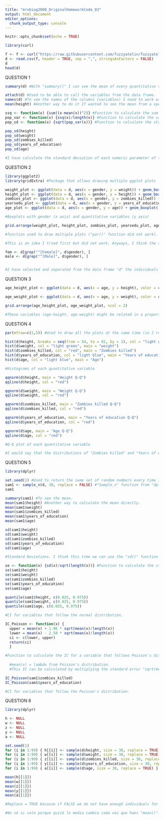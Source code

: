 ```yaml
---
title: "mrubiog2000_OriginalHomeworkCode_03"
output: html_document
editor_options: 
  chunk_output_type: console
---
```


```r
knitr::opts_chunk$set(echo = TRUE)
```


```r
library(curl)

f <- f <- curl("https://raw.githubusercontent.com/fuzzyatelin/fuzzyatelin.github.io/master/AN588_Fall21/zombies.csv")
d <- read.csv(f, header = TRUE, sep = ",", stringsAsFactors = FALSE)
d
head(d)

```

QUESTION 1

```r
summary(d) #With "summary()" I can see the mean of every quantitative value from the whole population.

attach(d) #Used to be able to call the variables from the data frame.
names(d) #To see the names of the columns (variables) I need to work with.
mean(height) #Another way to do it If wanted to see the mean from a specific column (variable).

ssq <- function(x) {sum((x-mean(x))^2)} #Function to calculate the sum of squares.
pop_var <- function(x) {ssq(x)/length(x)} #Function to calculate the variance of the population (note it is divided by "n" instead of by "n-1")
pop_sd <- function(x) {sqrt(pop_var(x))} #Function to calculate the standard deviation of the population.

pop_sd(height)
pop_sd(weight)
pop_sd(zombies_killed)
pop_sd(years_of_education)
pop_sd(age)

#I have calculate the standard deviation of each numeric parameter of the population with the function above. I do not know if there is any function/way to directly apply a function only to numeric values from a data frame, so I did it individually.

```

QUESTION 2

```r

library(ggplot2)
library(gridExtra) #Package that allows drawing multiple ggplot plots

weight_plot <- ggplot(data = d, aes(x = gender, y = weight)) + geom_boxplot()
height_plot <- ggplot(data = d, aes(x = gender, y = height)) + geom_boxplot()
zombies_plot <- ggplot(data = d, aes(x = gender, y = zombies_killed)) + geom_boxplot()
yearsedu_plot <- ggplot(data = d, aes(x = gender, y = years_of_education)) + geom_boxplot()
age_plot <- ggplot(data = d, aes(x = gender, y = age)) + geom_boxplot()

#Boxplots with gender (x axis) and quantitative variables (y axis)

grid.arrange(weight_plot, height_plot, zombies_plot, yearsedu_plot, age_plot, ncol=3)

#function used to draw multiple plots ("par()" function did not work).

```

```r
#This is an idea I tried first but did not work. Anyways, I think the structure may be useful (selecting only "female" and "male" data from the data frame).

fem <- d[grep("^[Female]", d$gender), ] 
male <- d[grep("^[Male]", d$gender), ] 


#I have selected and separated from the data frame "d" the individuals whose gender is "female" and "male". I tried at first without the "^" but it did not work so I wrote it although I do not know what does it exactly do.
```

QUESTION 3

```r

age_height_plot <- ggplot(data = d, aes(x = age, y = height), color = cyl) + geom_point()

age_weight_plot <- ggplot(data = d, aes(x = age, y = weight), color = cyl) + geom_point()

grid.arrange(age_height_plot, age_weight_plot, ncol = 2)

#These variables (age-height, age-weight) might be related in a proportional way (they in/decrease at the same time), but in the age-weight plot there is more dispersion. Anyways, I do not know if there is a way to calculate "R^2" in R

```

QUESTION 4 

```r
par(mfrow=c(2,5)) #Used to draw all the plots at the same time (in 2 rows and 5 columns)

hist(d$height, breaks = seq(from = 54, to = 81, by = 1), col = "light green", main = "Height")
hist(d$weight, col = "light green", main = "weight")
hist(d$zombies_killed, col = "red", main = "Zombies killed")
hist(d$years_of_education, col = "light blue", main = "Years of education")
hist(d$age, col = "light blue", main = "Age")

#Histograms of each quantitative variable

qqnorm(d$height, main = "Height Q-Q")
qqline(d$height, col = "red")

qqnorm(d$weight, main = "Weight Q-Q")
qqline(d$weight, col = "red")

qqnorm(d$zombies_killed, main = "Zombies killed Q-Q")
qqline(d$zombies_killed, col = "red")

qqnorm(d$years_of_education, main = "Years of education Q-Q")
qqline(d$years_of_education, col = "red")

qqnorm(d$age, main = "Age Q-Q")
qqline(d$age, col = "red")

#Q-Q plot of each quantitative variable

#I would say that the distributions of "Zombies killed" and "Years of education" are not normal because the data in the Q-Q plot does not match with the line. The shape of their distribution matches with the Poisson distribution (and it seems logic because they are discrete variables that are counted)

```

QUESTION 5

```r
library(dplyr)

set.seed(1) #Used to return the same set of random numbers every time I run the code.
sam1 <- sample_n(d, 30, replace = FALSE) #"Sample_n" function from "dplyr" package allow to randomly select samples from a data frame. I tried to use the "Sample" but id did not work.
sam1

summary(sam1) #To see the mean.
mean(sam1$height) #Another way to calculate the mean directly.
mean(sam1$weight)
mean(sam1$zombies_killed)
mean(sam1$years_of_education)
mean(sam1$age)

sd(sam1$height)
sd(sam1$weight)
sd(sam1$zombies_killed)
sd(sam1$years_of_education)
sd(sam1$age)

#Standard Deviations. I think this time we can use the "sd()" function because we are studying a sample. In QUESTION 1 I think we could not because we were studying the whole population.

se <- function(x) {sd(x)/sqrt(length(x))} #Function to calculate the standard error.
se(sam1$height)
se(sam1$weight)
se(sam1$zombies_killed)
se(sam1$years_of_education)
se(sam1$age)

quantile(sam1$height, c(0.025, 0.975)) 
quantile(sam1$weight, c(0.025, 0.975))
quantile(sam1$age, c(0.025, 0.975)) 

#CI for variables that follow the normal distribution.

IC_Poisson <- function(x) {
  upper = mean(x) + 1.96 * sqrt(mean(x)/length(x))
  lower = mean(x) - 2.58 * sqrt(mean(x)/length(x))
  ci <- c(lower, upper)
  return(ci)
  }

#Function to calculate the IC for a variable that follows Poisson's distribution.
  
  #mean(x) = lambda from Poisson's distribution.
  #This IC can be calculated by multiplying the standard error "sqrt(mean(x)/lenght(x))" by "z*(α/2)" which is 1.96 or 2.58 (I do not understand where these numbers comes from, but when I googled it those were the ones that always appeared).

IC_Poisson(sam1$zombies_killed)
IC_Poisson(sam1$years_of_education)

#CI for variables that follow the Poisson's distribution.

```

QUESTION 6

```r

library(dplyr)

h <- NULL
w <- NULL
z <- NULL
y <- NULL
a <- NULL

set.seed(1)
for (i in 1:99) { h[[i]] <- sample(d$height, size = 30, replace = TRUE) }
for (i in 1:99) { w[[i]] <- sample(d$weight, size = 30, replace = TRUE) }
for (i in 1:99) { z[[i]] <- sample(d$zombies_killed, size = 30, replace = TRUE) }
for (i in 1:99) { y[[i]] <- sample(d$years_of_education, size = 30, replace = TRUE) }
for (i in 1:99) { a[[i]] <- sample(d$age, size = 30, replace = TRUE) }

mean(h[[1]])
mean(w[[1]])
mean(z[[1]])
mean(y[[1]])
mean(a[[1]])

#Replace = TRUE because if FALSE we do not have enough individuals for 99 samples of 30.

#No sé si vale porque quizá la media cambia cada vez que haes "mean()".

```

